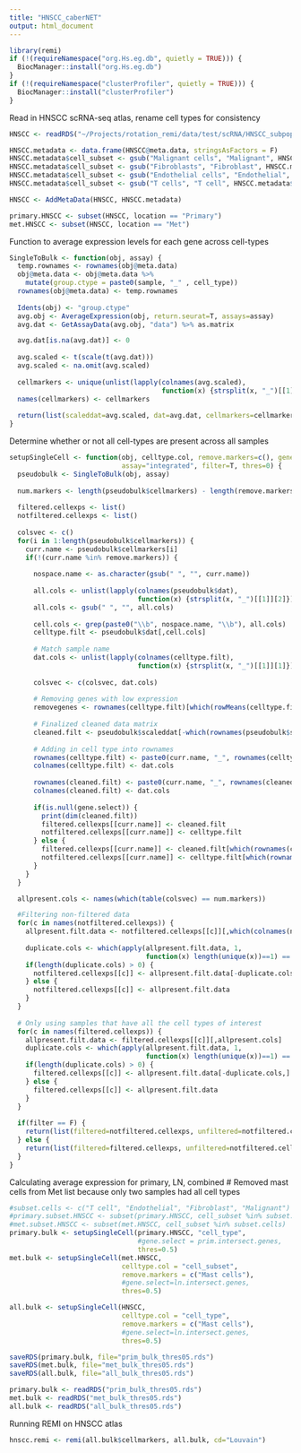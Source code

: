 ```yaml
---
title: "HNSCC_caberNET"
output: html_document
---
```


```r
library(remi)
if (!(requireNamespace("org.Hs.eg.db", quietly = TRUE))) {
  BiocManager::install("org.Hs.eg.db")
}
if (!(requireNamespace("clusterProfiler", quietly = TRUE))) {
  BiocManager::install("clusterProfiler")
}
```

Read in HNSCC scRNA-seq atlas, rename cell types for consistency
```r
HNSCC <- readRDS("~/Projects/rotation_remi/data/test/scRNA/HNSCC_subpopulationclusters.rds")

HNSCC.metadata <- data.frame(HNSCC@meta.data, stringsAsFactors = F)
HNSCC.metadata$cell_subset <- gsub("Malignant cells", "Malignant", HNSCC.metadata$cell_subset)
HNSCC.metadata$cell_subset <- gsub("Fibroblasts", "Fibroblast", HNSCC.metadata$cell_subset)
HNSCC.metadata$cell_subset <- gsub("Endothelial cells", "Endothelial", HNSCC.metadata$cell_subset)
HNSCC.metadata$cell_subset <- gsub("T cells", "T cell", HNSCC.metadata$cell_subset)

HNSCC <- AddMetaData(HNSCC, HNSCC.metadata)

primary.HNSCC <- subset(HNSCC, location == "Primary")
met.HNSCC <- subset(HNSCC, location == "Met")
```

Function to average expression levels for each gene across cell-types
```r
SingleToBulk <- function(obj, assay) {
  temp.rownames <- rownames(obj@meta.data)
  obj@meta.data <- obj@meta.data %>% 
    mutate(group.ctype = paste0(sample, "_" , cell_type))
  rownames(obj@meta.data) <- temp.rownames
  
  Idents(obj) <- "group.ctype"
  avg.obj <- AverageExpression(obj, return.seurat=T, assays=assay) 
  avg.dat <- GetAssayData(avg.obj, "data") %>% as.matrix

  avg.dat[is.na(avg.dat)] <- 0
  
  avg.scaled <- t(scale(t(avg.dat)))
  avg.scaled <- na.omit(avg.scaled)
  
  cellmarkers <- unique(unlist(lapply(colnames(avg.scaled), 
                                      function(x) {strsplit(x, "_")[[1]][2]})))
  names(cellmarkers) <- cellmarkers
  
  return(list(scaleddat=avg.scaled, dat=avg.dat, cellmarkers=cellmarkers))
}
```

Determine whether or not all cell-types are present across all samples
```r
setupSingleCell <- function(obj, celltype.col, remove.markers=c(), gene.select = NULL, 
                            assay="integrated", filter=T, thres=0) {
  pseudobulk <- SingleToBulk(obj, assay) 
  
  num.markers <- length(pseudobulk$cellmarkers) - length(remove.markers)
  
  filtered.cellexps <- list()
  notfiltered.cellexps <- list()
  
  colsvec <- c()
  for(i in 1:length(pseudobulk$cellmarkers)) {
    curr.name <- pseudobulk$cellmarkers[i]
    if(!(curr.name %in% remove.markers)) {
  
      nospace.name <- as.character(gsub(" ", "", curr.name))
      
      all.cols <- unlist(lapply(colnames(pseudobulk$dat), 
                                function(x) {strsplit(x, "_")[[1]][2]}))
      all.cols <- gsub(" ", "", all.cols)
      
      cell.cols <- grep(paste0("\\b", nospace.name, "\\b"), all.cols)
      celltype.filt <- pseudobulk$dat[,cell.cols]
  
      # Match sample name 
      dat.cols <- unlist(lapply(colnames(celltype.filt), 
                                function(x) {strsplit(x, "_")[[1]][1]}))
      
      colsvec <- c(colsvec, dat.cols)
      
      # Removing genes with low expression
      removegenes <- rownames(celltype.filt)[which(rowMeans(celltype.filt) <= thres)]
      
      # Finalized cleaned data matrix
      cleaned.filt <- pseudobulk$scaleddat[-which(rownames(pseudobulk$scaleddat) %in% removegenes),cell.cols]
      
      # Adding in cell type into rownames
      rownames(celltype.filt) <- paste0(curr.name, "_", rownames(celltype.filt))
      colnames(celltype.filt) <- dat.cols
      
      rownames(cleaned.filt) <- paste0(curr.name, "_", rownames(cleaned.filt))
      colnames(cleaned.filt) <- dat.cols
      
      if(is.null(gene.select)) {
        print(dim(cleaned.filt))
        filtered.cellexps[[curr.name]] <- cleaned.filt
        notfiltered.cellexps[[curr.name]] <- celltype.filt   
      } else {
        filtered.cellexps[[curr.name]] <- cleaned.filt[which(rownames(cleaned.filt) %in% gene.select),]
        notfiltered.cellexps[[curr.name]] <- celltype.filt[which(rownames(celltype.filt) %in% gene.select),]
      }   
    }
  }

  allpresent.cols <- names(which(table(colsvec) == num.markers))

  #Filtering non-filtered data
  for(c in names(notfiltered.cellexps)) {
    allpresent.filt.data <- notfiltered.cellexps[[c]][,which(colnames(notfiltered.cellexps[[c]]) %in% allpresent.cols)]
    
    duplicate.cols <- which(apply(allpresent.filt.data, 1,
                                  function(x) length(unique(x))==1) == TRUE)
    if(length(duplicate.cols) > 0) {
      notfiltered.cellexps[[c]] <- allpresent.filt.data[-duplicate.cols,]
    } else {
      notfiltered.cellexps[[c]] <- allpresent.filt.data
    }
  }
  
  # Only using samples that have all the cell types of interest
  for(c in names(filtered.cellexps)) {
    allpresent.filt.data <- filtered.cellexps[[c]][,allpresent.cols]
    duplicate.cols <- which(apply(allpresent.filt.data, 1, 
                                  function(x) length(unique(x))==1) == TRUE)
    if(length(duplicate.cols) > 0) {
      filtered.cellexps[[c]] <- allpresent.filt.data[-duplicate.cols,]
    } else {
      filtered.cellexps[[c]] <- allpresent.filt.data
    }
  }
  
  if(filter == F) {
    return(list(filtered=notfiltered.cellexps, unfiltered=notfiltered.cellexps, cellmarkers=pseudobulk$cellmarkers))
  } else {
    return(list(filtered=filtered.cellexps, unfiltered=notfiltered.cellexps, cellmarkers=pseudobulk$cellmarkers))
  }
}
```

Calculating average expression for primary, LN, combined
# Removed mast cells from Met list because only two samples had all cell types
```r
#subset.cells <- c("T cell", "Endothelial", "Fibroblast", "Malignant")
#primary.subset.HNSCC <- subset(primary.HNSCC, cell_subset %in% subset.cells)
#met.subset.HNSCC <- subset(met.HNSCC, cell_subset %in% subset.cells)
primary.bulk <- setupSingleCell(primary.HNSCC, "cell_type", 
                                #gene.select = prim.intersect.genes,
                                thres=0.5)
met.bulk <- setupSingleCell(met.HNSCC, 
                            celltype.col = "cell_subset",
                            remove.markers = c("Mast cells"),
                            #gene.select=ln.intersect.genes, 
                            thres=0.5)

all.bulk <- setupSingleCell(HNSCC, 
                            celltype.col = "cell_type",
                            remove.markers = c("Mast cells"),
                            #gene.select=ln.intersect.genes, 
                            thres=0.5)
```

```r
saveRDS(primary.bulk, file="prim_bulk_thres05.rds")
saveRDS(met.bulk, file="met_bulk_thres05.rds")
saveRDS(all.bulk, file="all_bulk_thres05.rds")
```

```r
primary.bulk <- readRDS("prim_bulk_thres05.rds")
met.bulk <- readRDS("met_bulk_thres05.rds")
all.bulk <- readRDS("all_bulk_thres05.rds")
```

Running REMI on HNSCC atlas
```r
hnscc.remi <- remi(all.bulk$cellmarkers, all.bulk, cd="Louvain")
```

